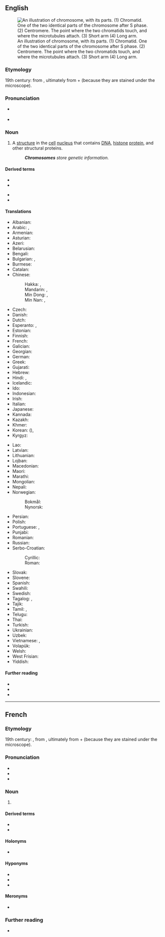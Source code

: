 ==English==
{{wikipedia}}
[[Image:Chromosome-upright.png|thumb|An illustration of chromosome, with its parts. (1) Chromatid. One of the two identical parts of the chromosome after S phase. (2) Centromere. The point where the two chromatids touch, and where the microtubules attach. (3) Short arm (4) Long arm.]]

===Etymology===
19th century: from {{etyl|de|en}} {{m|de|Chromosom}}, ultimately from {{etyl|grc|en}} {{m|grc|χρῶμα||colour}} + {{m|grc|σῶμα||body}} (because they are stained under the microscope).

===Pronunciation===
* {{a|UK}} {{IPA|/ˈkɹəʊ.məˌsəʊm/|lang=en}}
* {{a|US}} {{IPA|/ˈkɹoʊməˌsoʊm/|/ˈkɹoʊməˌzoʊm/|lang=en}}
{{rfap|lang=en}}

===Noun===
{{en-noun}}

# {{lb|en|cytology|genetics}} A [[structure]] in the [[cell]] [[nucleus]] that contains [[DNA]], [[histone]] [[protein]], and other structural proteins.
#: '''''Chromosomes''' store genetic information.''

====Derived terms====
{{der-top}}
* {{l|en|chromosomal}}
* {{l|en|isochromosome}}
{{der-mid}}
* {{l|en|X chromosome}}
* {{l|en|Y chromosome}}
{{der-bottom}}

====Translations====
{{trans-top|structure in the cell nucleus}}
* Albanian: {{t+|sq|kromozom|m}}
* Arabic: {{t|ar|كْرُومُوسُوم|m|tr=krumusūm}}, {{t|ar|صِبْغِيّ}}
* Armenian: {{t+|hy|քրոմոսոմ}}
* Asturian: {{t|ast|cromosoma|m}}
* Azeri: {{t|az|xromosom}}
* Belarusian: {{t|be|храмасо́ма|f|sc=Cyrl}}
* Bengali: {{t|bn|তন্তুসদৃশ বস্তু|sc=Beng}}
* Bulgarian: {{t|bg|хромозо́ма|f|sc=Cyrl}}, {{t|bg|хромозо́м|m|sc=Cyrl}}
* Burmese: {{t|my|ခရိုမိုဆုမ်း|sc=Mymr}}
* Catalan: {{t+|ca|cromosoma|m}}
* Chinese:
*: Hakka: {{t|hak|染色體|sc=Hani}}, {{t|hak|染色体|tr=ngiam-set-thí|sc=Hani}}
*: Mandarin: {{t+|cmn|染色體|sc=Hani}}, {{t+|cmn|染色体|tr=rǎnsètǐ|sc=Hani}}
*: Min Dong: {{t|cdo|染色體}}, {{t|cdo|染色体|tr=niēng sáik tā̤}}
*: Min Nan: {{t|nan|染色體|sc=Hani}}, {{t|nan|染色体|tr=liám-sek-thé|sc=Hani}}
* Czech: {{t|cs|chromozom|m}}
* Danish: {{t+|da|kromosom}}
* Dutch: {{t+|nl|chromosoom|n}}
* Esperanto: {{t+|eo|kromosomo}}, {{t+|eo|ĥromosomo}}
* Estonian: {{t|et|kromosoom}}
* Finnish: {{t+|fi|kromosomi}}
* French: {{t+|fr|chromosome|m}}
* Galician: {{t|gl|cromosoma|m}}
* Georgian: {{t|ka|ქრომოსომა}}
* German: {{t+|de|Chromosom|n}}
* Greek: {{t+|el|χρωμόσωμα|n}}
* Gujarati: {{t|gu|રંગસૂત્ર|tr=raṅgsūtra|sc=Gujr}}
* Hebrew: {{t+|he|כְרוֹמוֹזוֹם|tr=kromosom}}
* Hindi: {{t|hi|गुणसूत्र}}, {{t|hi|गुण सूत्र}}
* Icelandic: {{t+|is|litningur|m}}
* Ido: {{t+|io|kromosomo}}
* Indonesian: {{t+|id|kromosom}}
* Irish: {{t|ga|crómasóm|m}}
* Italian: {{t+|it|cromosoma|m}}
* Japanese: {{t+|ja|染色体|tr=せんしょくたい, senshokutai}}
* Kannada: {{t|kn|ವರ್ಣತಂತು|sc=Knda}}
* Kazakh: {{t|kk|хромосома|sc=Cyrl}}
* Khmer: {{t|km|វណ្ណាង្គ|tr=vonnang|sc=Khmr}}
* Korean: {{t+|ko|염색체|sc=Hang}} ({{t+|ko|染色體|sc=Hani}}), {{t|ko|물들체|sc=Kore}} {{qualifier|North}}
* Kyrgyz: {{t|ky|хромосома|sc=Cyrl}}
{{trans-mid}}
* Lao: {{t|lo|ກະໂລໂມຊົມ|sc=Laoo}}
* Latvian: {{t|lv|hromosoma|f}}
* Lithuanian: {{t|lt|chromosoma|f}}
* Lojban: {{t|jbo|gincilta}}
* Macedonian: {{t|mk|хромозом|m|sc=Cyrl}}
* Maori: {{t|mi|pūira}}
* Marathi: {{t|mr|गुणसूत्र|sc=Deva}}
* Mongolian: {{t|mn|хромосом|sc=Cyrl}}
* Nepali: {{t|ne|गुणसूत्र|sc=Deva}}
* Norwegian:
*: Bokmål: {{t|nb|kromosom|n}}
*: Nynorsk: {{t|nn|kromosom|n}}
* Persian: {{t|fa|رنگین تن|tr=rangin tan|sc=fa-Arab}}
* Polish: {{t+|pl|chromosom}}
* Portuguese: {{t+|pt|cromossoma|m}} {{qualifier|Portugal}}, {{t+|pt|cromossomo|m}} {{qualifier|Brazil}}
* Punjabi: {{t|pa|ਗੁਣਸੂਤਰ|tr=guṇasūtara|sc=Guru}}
* Romanian: {{t+|ro|cromozom|m}}
* Russian: {{t+|ru|хромосо́ма|f}}
* Serbo-Croatian:
*: Cyrillic: {{t|sh|хромозом|m}}
*: Roman: {{t|sh|hromozom|m}}
* Slovak: {{t|sk|chromozóm|m}}
* Slovene: {{t+|sl|kromosom|m}}
* Spanish: {{t+|es|cromosoma|m}}
* Swahili: {{t|sw|chembeuzi}}
* Swedish: {{t+|sv|kromosom|c}}
* Tagalog: {{t|tl|kulaylawas}}, {{t|tl|kromosoma}}
* Tajik: {{t|tg|хромосома}}
* Tamil: {{t+|ta|நிறப்புரி|sc=Taml}}, {{t|ta|நிறமூர்த்தம்|sc=Taml}}
* Telugu: {{t+|te|వారసవాహిక|sc=Telu}}
* Thai: {{t|th|โครโมโซม}}
* Turkish: {{t+|tr|kromozom}}
* Ukrainian: {{t|uk|хромосо́ма|f|sc=Cyrl}}
* Uzbek: {{t|uz|xromosoma}}
* Vietnamese: {{t|vi|chất sinh sắt}}, {{t|vi|nhiểm sắc thể}}
* Volapük: {{t+|vo|kromosom}}
* Welsh: {{t+|cy|cromosom|m}}
* West Frisian: {{t|fy|gromosoom}}
* Yiddish: {{t|yi|כראָמאָסאָם}}
{{trans-bottom}}

====Further reading====
* {{R:Webster 1913}}
* {{R:Century 1911}}
* {{R:OneLook}}

----

==French==

===Etymology===
19th century: {{confix|chromo|some|lang=fr}}, from {{etyl|de|fr}} {{m|de|Chromosom}}, ultimately from {{etyl|grc|fr}} {{m|grc|χρῶμα||colour}} + {{m|grc|σῶμα||body}} (because they are stained under the microscope).

===Pronunciation===
* {{IPA|/kʁɔ.mɔ.zɔm/|lang=fr}}
* {{homophones|chromosomes|lang=fr}}
* {{hyphenation|chro|mo|some|lang=fr}}

===Noun===
{{fr-noun|m}}

# {{lb|fr|biology|cytology}} {{l|en|chromosome}}

====Derived terms====
* {{l|fr|chromosomique}}
* {{l|fr|hétérochromosome}}

====Holonyms====
* {{l|fr|caryotype}}

====Hyponyms====
* {{l|fr|autosome}}
* {{l|fr|chromoïde}}
* {{l|fr|gonosome}}

====Meronyms====
* {{l|fr|chromatide}}

===Further reading===
* {{R:TLFi}}